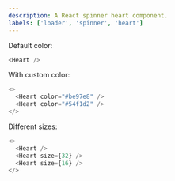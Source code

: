 ```yaml
---
description: A React spinner heart component.
labels: ['loader', 'spinner', 'heart']
---
```



Default color:

```js live
<Heart />
```

With custom color:

```js live
<>
  <Heart color="#be97e8" />
  <Heart color="#54f1d2" />
</>
```

Different sizes:

```js live
<>
  <Heart />
  <Heart size={32} />
  <Heart size={16} />
</>
```
